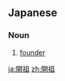 ==Japanese==
{{ja-kanjitab|かい|そ|yomi=on}}

===Noun===
{{ja-noun|かいそ}}

# [[founder]]

[[ja:開祖]]
[[zh:開祖]]